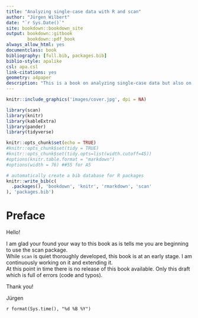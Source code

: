 ```yaml
---
title: "Analyzing single-case data with R and scan"
author: "Jürgen Wilbert"
date: "`r Sys.Date()`"
site: bookdown::bookdown_site
output: bookdown::gitbook
        bookdown::pdf_book
always_allow_html: yes
documentclass: book
bibliography: [full.bib, packages.bib]
biblio-style: apalike
csl: apa.csl
link-citations: yes
geometry: a4paper
description: "This is a book on analyzing single-case data but also on how to do this using the R package **scan**"
---
```


```r
knitr::include_graphics('images/cover.jpg', dpi = NA)
```

```r
library(scan)
library(knitr)
library(kableExtra)
library(pander)
library(tidyverse)

knitr::opts_chunk$set(echo = TRUE)
#knitr::opts_chunk$set(tidy = TRUE)
#knitr::opts_chunk$set(tidy.opts=list(width.cutoff=45))
#options(knitr.table.format = "markdown")
#options(width = 76) ##55 for A5

# automatically create a bib database for R packages
knitr::write_bib(c(
  .packages(), 'bookdown', 'knitr', 'rmarkdown', 'scan'
), 'packages.bib')

```

# Preface {-}

Hello!

I am glad your found your way to this book as is tells me you are beginning to use the scan package.  
While `scan` is quiet thoroughly developed, this book is at an early stage. I am continuously working on it and extending it.  
At this point in time there is no release of this book available. Only this draft which is full of errors (code and typos).  

Thank you!
  
  Jürgen  

`r format(Sys.time(), "%d %B %Y")`


